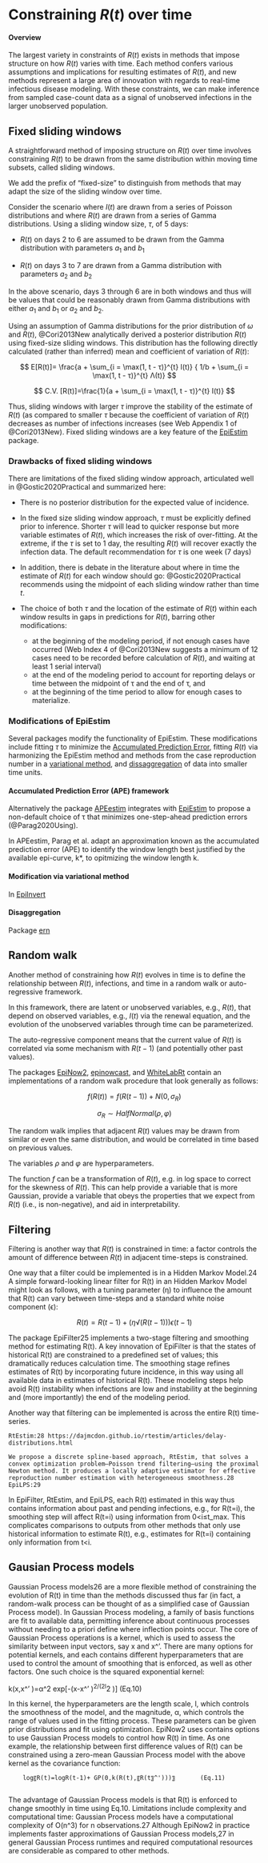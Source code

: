 # Constraining $R(t)$ over time { .unnumbered}

#### Overview

The largest variety in constraints of $R(t)$ exists in methods that impose structure on how $R(t)$ varies with time. Each method confers various assumptions and implications for resulting estimates of $R(t)$, and new methods represent a large area of innovation with regards to real-time infectious disease modeling. With these constraints, we can make inference from sampled case-count data as a signal of unobserved infections in the larger unobserved population. 

## Fixed sliding windows {#sec-fixedwindow}

A straightforward method of imposing structure on $R(t)$ over time involves constraining $R(t)$ to be drawn from the same distribution within moving time subsets, called sliding windows. 

We add the prefix of “fixed-size” to distinguish from methods that may adapt the size of the sliding window over time.

Consider the scenario where $I(t)$ are drawn from a series of Poisson distributions and where $R(t)$ are drawn from a series of Gamma distributions. Using a sliding window size, $τ$, of 5 days:

* $R(t)$ on days 2 to 6 are assumed to be drawn from the Gamma distribution with parameters $a_1$ and $b_1$ 

* $R(t)$ on days 3 to 7 are drawn from a Gamma distribution with parameters $a_2$ and $b_2$ 

In the above scenario, days 3 through 6 are in both windows and thus will be values that could be reasonably drawn from Gamma distributions with either $a_1$ and $b_1$ or $a_2$ and $b_2$. 

Using an assumption of Gamma distributions for the prior distribution of $ω$ and $R(t)$, @Cori2013New analytically derived a posterior distribution $R(t)$ using fixed-size sliding windows. This distribution has the following directly calculated (rather than inferred) mean and coefficient of variation of $R(t)$:

$$
E[R(t)]= \frac{a + \sum_{i = \max(1, t - τ)}^{t} I(t)}  { 1/b + \sum_{i = \max(1, t - τ)}^{t} Λ(t)}
$$

$$
C.V. [R(t)]=\frac{1}{a + \sum_{i = \max(1, t - τ)}^{t} I(t)}
$$

Thus, sliding windows with larger $τ$ improve the stability of the estimate of $R(t)$ (as compared to smaller $τ$ because the coefficient of variation of $R(t)$ decreases as number of infections increases (see Web Appendix 1 of @Cori2013New). Fixed sliding windows are a key feature of the [EpiEstim](package_EpiEstim.qmd) package. 

### Drawbacks of fixed sliding windows

There are limitations of the fixed sliding window approach, articulated well in @Gostic2020Practical and summarized here:

* There is no posterior distribution for the expected value of incidence.

* In the fixed size sliding window approach, $τ$ must be explicitly defined prior to inference. Shorter $τ$ will lead to quicker response but more variable estimates of $R(t)$, which increases the risk of over-fitting. At the extreme, if the $τ$ is set to 1 day, the resulting $R(t)$ will recover exactly the infection data. The default recommendation for $τ$ is one week (7 days)

* In addition, there is debate in the literature about where in time the estimate of $R(t)$ for each window should go: @Gostic2020Practical recommends using the midpoint of each sliding window rather than time $t$. 

* The choice of both $τ$ and the location of the estimate of $R(t)$ within each window results in gaps in predictions for $R(t)$, barring other modifications: 
  * at the beginning of the modeling period, if not enough cases have occurred (Web Index 4 of @Cori2013New suggests a minimum of 12 cases need to be recorded before calculation of $R(t)$, and waiting at least 1 serial interval)
  * at the end of the modeling period to account for reporting delays or time between the midpoint of τ and the end of τ, and
  * at the beginning of the time period to allow for enough cases to materialize. 
  
### Modifications of EpiEstim

Several packages modify the functionality of EpiEstim. These modifications include fitting $τ$ to minimize the [Accumulated Prediction Error](methods_time.qmd#sec-ape), fitting $R(t)$ via harmonizing the EpiEstim method and methods from the case reproduction number in a [variational method](methods_time.qmd#sec-var), and [dissaggregation](methods_time.qmd#sec-disagg) of data into smaller time units.

#### Accumulated Prediction Error (APE) framework {#sec-ape}

Alternatively the package [APEestim](package_APEestim.qmd) integrates with [EpiEstim](package_EpiEstim.qmd) to propose a non-default choice of τ that minimizes one-step-ahead prediction errors (@Parag2020Using).

In APEestim, Parag et al. adapt an approximation known as the accumulated prediction error (APE) to identify the window length best justified by the available epi-curve, k*, to opitmizing the window length k. 

#### Modification via variational method {#sec-var}

In [EpiInvert](package_EpiInvert.qmd)


#### Disaggregation {#sec-disagg}

Package [ern](package_ern.qmd)


## Random walk {#sec-randomwalk}

Another method of constraining how $R(t)$ evolves in time is to define the relationship between $R(t)$, infections, and time in a random walk or auto-regressive framework. 

In this framework, there are latent or unobserved variables, e.g., $R(t)$, that depend on observed variables, e.g., $I(t)$  via the renewal equation, and the evolution of the unobserved variables through time can be parameterized. 

The auto-regressive component means that the current value of $R(t)$ is correlated via some mechanism with $R(t-1)$ (and potentially other past values). 

The packages [EpiNow2](package_EpiNow2.qmd), [epinowcast](package_epinowcast.qmd), and [WhiteLabRt](package_WhiteLabRt.qmd) contain an implementations of a random walk procedure that look generally as follows:

$$
f(R(t))=f(R(t-1))+N(0,σ_R) 	
$$

$$
σ_R \sim HalfNormal(ρ,φ)		
$$

The random walk implies that adjacent $R(t)$ values may be drawn from similar or even the same distribution, and would be correlated in time based on previous values. 

The variables $ρ$ and $φ$ are hyperparameters. 

The function $f$ can be a transformation of $R(t)$, e.g. in log space to correct for the skewness of $R(t)$. This can help provide a variable that is more Gaussian, provide a variable that obeys the properties that we expect from $R(t)$ (i.e., is non-negative), and aid in interpretability. 

## Filtering {#sec-filtering}

Filtering is another way that $R(t)$ is constrained in time: a factor controls the amount of difference between $R(t)$ in adjacent time-steps is constrained. 

One way that a filter could be implemented is in a Hidden Markov Model.24 A simple forward-looking linear filter for R(t) in an Hidden Markov Model might look as follows, with a tuning parameter (η) to influence the amount that R(t) can vary between time-steps and a standard white noise component (ϵ): 

$$
R(t)=R(t-1)+(η√(R(t-1) ))ϵ(t-1)	
$$

The package EpiFilter25 implements a two-stage filtering and smoothing method for estimating R(t). A key innovation of EpiFilter is that the states of historical R(t) are constrained to a predefined set of values; this dramatically reduces calculation time. The smoothing stage refines estimates of R(t) by incorporating future incidence, in this way using all available data in estimates of historical R(t). These modeling steps help avoid R(t) instability when infections are low and instability at the beginning and (more importantly) the end of the modeling period. 

Another way that filtering can be implemented is across the entire R(t) time-series. 

	RtEstim:28 https://dajmcdon.github.io/rtestim/articles/delay-distributions.html
	
	We propose a discrete spline-based approach, RtEstim, that solves a convex optimization problem—Poisson trend filtering—using the proximal Newton method. It produces a locally adaptive estimator for effective reproduction number estimation with heterogeneous smoothness.28
	EpiLPS:29

In EpiFilter, RtEstim, and EpiLPS, each R(t) estimated in this way thus contains information about past and pending infections, e.g., for R(t=i), the smoothing step will affect R(t=i) using information from 0<i≤t_max. This complicates comparisons to outputs from other methods that only use historical information to estimate R(t), e.g., estimates for R(t=i)  containing only information from t<i. 



## Gausian Process models {#sec-gaussianprocess}

Gaussian Process models26 are a more flexible method of constraining the evolution of R(t)  in time than the methods discussed thus far (in fact, a random-walk process can be thought of as a simplified case of Gaussian Process model).  In Gaussian Process modeling, a family of basis functions are fit to available data, permitting inference about continuous processes without needing to a priori define where inflection points occur. The core of Gaussian Process operations is a kernel, which is used to assess the similarity between input vectors, say x and x^'. There are many options for potential kernels, and each contains different hyperparameters that are used to control the amount of smoothing that is enforced, as well as other factors. One such choice is the squared exponential kernel:

k(x,x^' )=α^2   exp⁡[-(x-x^' )^2/(2l^2 )] 		(Eq.10)

In this kernel, the hyperparameters are the length scale, l, which controls the smoothness of the model, and the magnitude, α, which controls the range of values used in the fitting process. These parameters can be given prior distributions and fit using optimization. EpiNow2 uses contains options to use Gaussian Process models to control how R(t)  in time. As one example, the relationship between first difference values of R(t) can be constrained using a zero-mean Gaussian Process model with the above kernel as the covariance function:

		log⁡〖R(t)=log⁡R(t-1)+ GP(0,k(R(t),〖R(t〗^')))〗		(Eq.11)
		
The advantage of Gaussian Process models is that R(t) is enforced to change smoothly in time using Eq.10. Limitations include complexity and computational time: Gaussian Process models have a computational complexity of O(n^3) for n observations.27  Although EpiNow2 in practice implements faster approximations of Gaussian Process models,27 in general Gaussian Process runtimes and required computational resources are considerable as compared to other methods.






